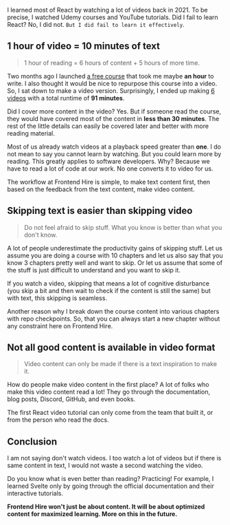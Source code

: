 I learned most of React by watching a lot of videos back in 2021. To be precise, I watched Udemy courses and YouTube tutorials. Did I fail to learn React? No, I did not. `But I did fail to learn it effectively`.

## 1 hour of video = 10 minutes of text

> 1 hour of reading = 6 hours of content + 5 hours of more time.

Two months ago I launched [a free course](https://www.frontendhire.com/courses/todo-app-react/overview) that took me maybe **an hour** to write. I also thought it would be nice to repurpose this course into a video. So, I sat down to make a video version. Surprisingly, I ended up making [6 videos](https://youtube.com/playlist?list=PLGQzf3dS9UqM7dLaYF6OMyGGqPG9lWDXy&feature=shared) with a total runtime of **91 minutes**.

Did I cover more content in the video? Yes. But if someone read the course, they would have covered most of the content in **less than 30 minutes**. The rest of the little details can easily be covered later and better with more reading material.

Most of us already watch videos at a playback speed greater than **one**. I do not mean to say you cannot learn by watching. But you could learn more by reading. This greatly applies to software developers. Why? Because we have to read a lot of code at our work. No one converts it to video for us.

The workflow at Frontend Hire is simple, to make text content first, then based on the feedback from the text content, make video content.

## Skipping text is easier than skipping video

> Do not feel afraid to skip stuff. What you know is better than what you don't know.

A lot of people underestimate the productivity gains of skipping stuff. Let us assume you are doing a course with 10 chapters and let us also say that you know 3 chapters pretty well and want to skip. Or let us assume that some of the stuff is just difficult to understand and you want to skip it.

If you watch a video, skipping that means a lot of cognitive disturbance (you skip a bit and then wait to check if the content is still the same) but with text, this skipping is seamless. 

Another reason why I break down the course content into various chapters with repo checkpoints. So, that you can always start a new chapter without any constraint here on Frontend Hire.

## Not all good content is available in video format

> Video content can only be made if there is a text inspiration to make it.

How do people make video content in the first place? A lot of folks who make this video content read a lot! They go through the documentation, blog posts, Discord, GitHub, and even books. 

The first React video tutorial can only come from the team that built it, or from the person who read the docs.

## Conclusion

I am not saying don't watch videos. I too watch a lot of videos but if there is same content in text, I would not waste a second watching the video. 

Do you know what is even better than reading? Practicing! For example, I learned Svelte only by going through the official documentation and their interactive tutorials.

**Frontend Hire won't just be about content. It will be about optimized content for maximized learning. More on this in the future.**